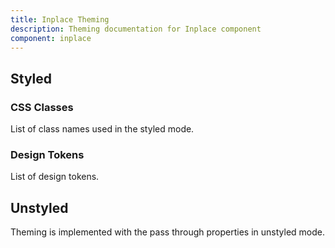 ```yaml
---
title: Inplace Theming
description: Theming documentation for Inplace component
component: inplace
---
```


## Styled

### CSS Classes

List of class names used in the styled mode.

<DocTable name="Inplace" category="style" />

### Design Tokens

List of design tokens.

<DocTable name="Inplace" category="token" />

## Unstyled

Theming is implemented with the pass through properties in unstyled mode.
